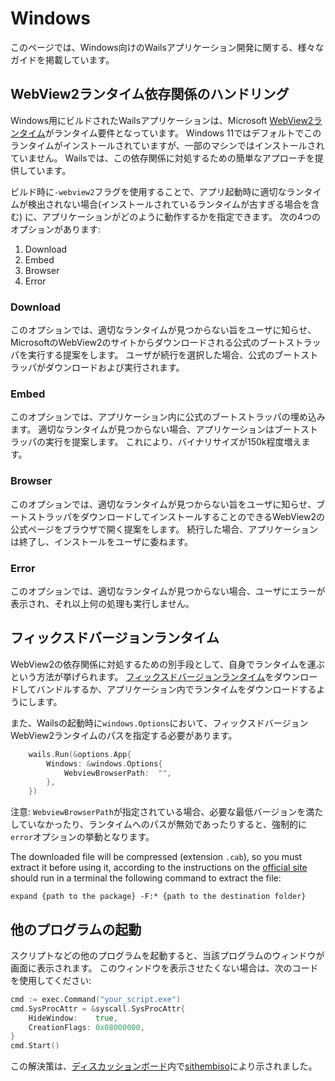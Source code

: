# Windows

このページでは、Windows向けのWailsアプリケーション開発に関する、様々なガイドを掲載しています。

## WebView2ランタイム依存関係のハンドリング

Windows用にビルドされたWailsアプリケーションは、Microsoft [WebView2ランタイム](https://developer.microsoft.com/en-us/microsoft-edge/webview2/)がランタイム要件となっています。 Windows 11ではデフォルトでこのランタイムがインストールされていますが、一部のマシンではインストールされていません。 Wailsでは、この依存関係に対処するための簡単なアプローチを提供しています。

ビルド時に`-webview2`フラグを使用することで、アプリ起動時に適切なランタイムが検出されない場合(インストールされているランタイムが古すぎる場合を含む) に、アプリケーションがどのように動作するかを指定できます。 次の4つのオプションがあります:

1. Download
2. Embed
3. Browser
4. Error

### Download

このオプションでは、適切なランタイムが見つからない旨をユーザに知らせ、MicrosoftのWebView2のサイトからダウンロードされる公式のブートストラッパを実行する提案をします。 ユーザが続行を選択した場合、公式のブートストラッパがダウンロードおよび実行されます。

### Embed

このオプションでは、アプリケーション内に公式のブートストラッパの埋め込みます。 適切なランタイムが見つからない場合、アプリケーションはブートストラッパの実行を提案します。 これにより、バイナリサイズが150k程度増えます。

### Browser

このオプションでは、適切なランタイムが見つからない旨をユーザに知らせ、ブートストラッパをダウンロードしてインストールすることのできるWebView2の公式ページをブラウザで開く提案をします。 続行した場合、アプリケーションは終了し、インストールをユーザに委ねます。

### Error

このオプションでは、適切なランタイムが見つからない場合、ユーザにエラーが表示され、それ以上何の処理も実行しません。

## フィックスドバージョンランタイム

WebView2の依存関係に対処するための別手段として、自身でランタイムを運ぶという方法が挙げられます。 [フィックスドバージョンランタイム](https://developer.microsoft.com/microsoft-edge/webview2/#download-section)をダウンロードしてバンドルするか、アプリケーション内でランタイムをダウンロードするようにします。

また、Wailsの起動時に`windows.Options`において、フィックスドバージョンWebView2ランタイムのパスを指定する必要があります。

```go
    wails.Run(&options.App{
        Windows: &windows.Options{
            WebviewBrowserPath:  "",
        },
    })
```

注意: `WebviewBrowserPath`が指定されている場合、必要な最低バージョンを満たしていなかったり、ランタイムへのパスが無効であったりすると、強制的に`error`オプションの挙動となります。

The downloaded file will be compressed (extension `.cab`), so you must extract it before using it, according to the instructions on the [official site](https://learn.microsoft.com/en-us/microsoft-edge/webview2/concepts/distribution#details-about-the-fixed-version-runtime-distribution-mode) should run in a terminal the following command to extract the file:

```
expand {path to the package} -F:* {path to the destination folder}
```

## 他のプログラムの起動

スクリプトなどの他のプログラムを起動すると、当該プログラムのウィンドウが画面に表示されます。 このウィンドウを表示させたくない場合は、次のコードを使用してください:

```go
cmd := exec.Command("your_script.exe")
cmd.SysProcAttr = &syscall.SysProcAttr{
    HideWindow:    true,
    CreationFlags: 0x08000000,
}
cmd.Start()
```

この解決策は、[ディスカッションボード](https://github.com/milselarch/wails/discussions/1734#discussioncomment-3386172)内で[sithembiso](https://github.com/sithembiso)により示されました。
